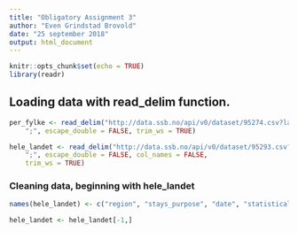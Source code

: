 ```yaml
---
title: "Obligatory Assignment 3"
author: "Even Grindstad Brovold"
date: "25 september 2018"
output: html_document
---
```


```r
knitr::opts_chunk$set(echo = TRUE)
library(readr)

```

## Loading data with read_delim function.

```r
per_fylke <- read_delim("http://data.ssb.no/api/v0/dataset/95274.csv?lang=no", 
    ";", escape_double = FALSE, trim_ws = TRUE)

hele_landet <- read_delim("http://data.ssb.no/api/v0/dataset/95293.csv?lang=no", 
    ";", escape_double = FALSE, col_names = FALSE, 
    trim_ws = TRUE)
```

### Cleaning data, beginning with hele_landet

```r
names(hele_landet) <- c("region", "stays_purpose", "date", "statistical value", "total_stays")

hele_landet <- hele_landet[-1,]

```




